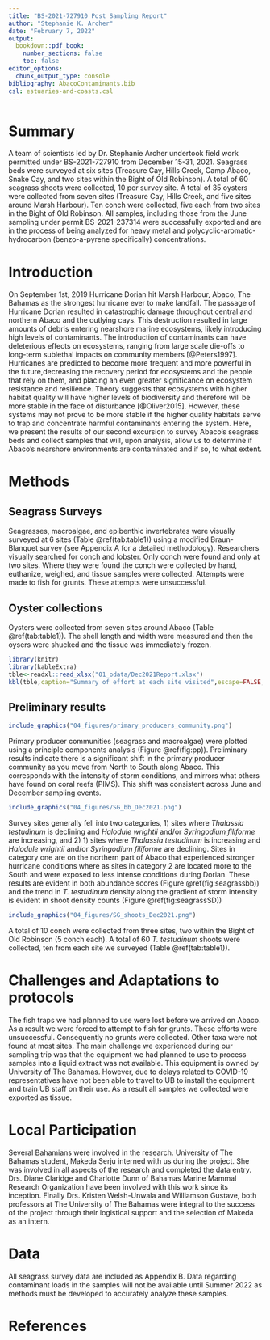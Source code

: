 ```yaml
---
title: "BS-2021-727910 Post Sampling Report"
author: "Stephanie K. Archer"
date: "February 7, 2022"
output:   
  bookdown::pdf_book:
    number_sections: false
    toc: false
editor_options: 
  chunk_output_type: console
bibliography: AbacoContaminants.bib
csl: estuaries-and-coasts.csl
---
```


# Summary

A team of scientists led by Dr. Stephanie Archer undertook field work permitted under BS-2021-727910 from December 15-31, 2021. Seagrass beds were surveyed at six sites (Treasure Cay, Hills Creek, Camp  Abaco, Snake Cay, and two sites within the Bight of Old Robinson). A total of 60 seagrass shoots were collected, 10 per survey site. A total of 35 oysters were collected from seven sites (Treasure Cay, Hills Creek, and five sites around Marsh Harbour). Ten conch were collected, five each from two sites in the Bight of Old Robinson. All samples, including those from the June sampling under permit BS-2021-237314 were successfully exported and are in the process of being analyzed for heavy metal and polycyclic-aromatic-hydrocarbon (benzo-a-pyrene specifically) concentrations.

# Introduction 

On September 1st, 2019 Hurricane Dorian hit Marsh Harbour, Abaco, The Bahamas as the strongest hurricane ever to make landfall. 
The passage of Hurricane Dorian resulted in catastrophic damage throughout central and northern Abaco and the outlying cays. 
This destruction resulted in large amounts of debris entering nearshore marine ecosystems, likely
introducing high levels of contaminants. 
The introduction of contaminants can have deleterious effects on ecosystems, ranging from large scale die-offs to long-term sublethal impacts on community members [@Peters1997]. 
Hurricanes are predicted to become more frequent and more powerful in the future,decreasing the recovery period for ecosystems and the people that rely on them, and placing an even greater significance on ecosystem resistance and resilience. 
Theory suggests that ecosystems with higher habitat quality will have higher levels of biodiversity and therefore will be more stable in the face of disturbance [@Oliver2015]. 
However, these systems may not prove to be more stable if the higher quality habitats serve to trap and concentrate harmful contaminants entering the system. 
Here, we present the results of our second excursion to survey Abaco's seagrass beds and collect samples that will, upon analysis, allow us to determine if Abaco's nearshore environments are contaminated and if so, to what extent.

# Methods  
## Seagrass Surveys
Seagrasses, macroalgae, and epibenthic invertebrates were visually surveyed at 6 sites (Table \@ref(tab:table1)) using a modified Braun-Blanquet survey (see Appendix A for a detailed methodology). Researchers visually searched for conch and lobster. Only conch were found and only at two sites. Where they were found the conch were collected by hand, euthanize, weighed, and tissue samples were collected. Attempts were made to fish for grunts. These attempts were unsuccessful.  

## Oyster collections  
Oysters were collected from seven sites around Abaco (Table \@ref(tab:table1)). The shell length and width were measured and then the oysers were shucked and the tissue was immediately frozen.

```r
library(knitr)
library(kableExtra)
tble<-readxl::read_xlsx("01_odata/Dec2021Report.xlsx")
kbl(tble,caption="Summary of effort at each site visited",escape=FALSE,booktabs=T)%>%kable_styling(latex_options = "scale_down",font_size=11)
```

## Preliminary results  

```r
include_graphics("04_figures/primary_producers_community.png")
```

Primary producer communities (seagrass and macroalgae) were plotted using a principle components analysis (Figure \@ref(fig:pp)). Preliminary results indicate there is a significant shift in the primary producer community as you move from North to South along Abaco. This corresponds with the intensity of storm conditions, and mirrors what others have found on coral reefs (PIMS). This shift was consistent across June and December sampling events.

```r
include_graphics("04_figures/SG_bb_Dec2021.png")
```

Survey sites generally fell into two categories, 1) sites where *Thalassia testudinum* is declining and *Halodule wrightii* and/or *Syringodium filiforme* are increasing, and 2) 1) sites where *Thalassia testudinum* is increasing and *Halodule wrightii* and/or *Syringodium filiforme* are declining. Sites in category one are on the northern part of Abaco that experienced stronger hurricane conditions where as sites in category 2 are located more to the South and were exposed to less intense conditions during Dorian. These results are evident in both abundance scores (Figure \@ref(fig:seagrassbb)) and the trend in *T. testudinum* density along the gradient of storm intensity is evident in shoot density counts (Figure \@ref(fig:seagrassSD))

```r
include_graphics("04_figures/SG_shoots_Dec2021.png")
```

A total of 10 conch were collected from three sites, two within the Bight of Old Robinson (5 conch each). A total of 60 *T. testudinum* shoots were collected, ten from each site we surveyed (Table \@ref(tab:table1)).

# Challenges and Adaptations to protocols  
The fish traps we had planned to use were lost before we arrived on Abaco. As a result we were forced to attempt to fish for grunts. These efforts were unsuccessful. Consequently no grunts were collected. Other taxa were not found at most sites.
The main challenge we experienced during our sampling trip was that the equipment we had planned to use to process samples into a liquid extract was not available. This equipment is owned by University of The Bahamas. However, due to delays related to COVID-19 representatives have not been able to travel to UB to install the equipment and train UB staff on their use. As a result all samples we collected were exported as tissue. 

# Local Participation  
Several Bahamians were involved in the research. University of The Bahamas student, Makeda Serju interned with us during the project. She was involved in all aspects of the research and completed the data entry. Drs. Diane Claridge and Charlotte Dunn of Bahamas Marine Mammal Research Organization have been involved with this work since its inception. Finally Drs. Kristen Welsh-Unwala and Williamson Gustave, both professors at The University of The Bahamas were integral to the success of the project through their logistical support and the selection of Makeda as an intern.

# Data
All seagrass survey data are included as Appendix B. Data regarding contaminant loads in the samples will not be available until Summer 2022 as methods must be developed to accurately analyze these samples.

# References  
<div id="refs"></div> 